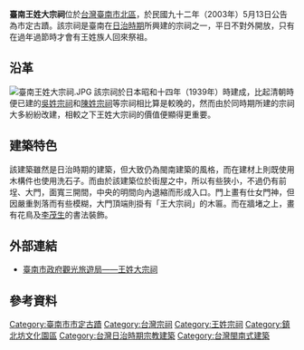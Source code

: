 {{tw monument
|name=臺南王姓大宗祠
|formername=
|image=修復完畢後的臺南王姓大宗祠.jpg
|imagename=宗祠正面
|othername=
|formalname=
|level=市定古蹟
|class=日治建築
|time=日本昭和十四年（1939年）
|location=臺南市北區佑民街41號
|open=不對外開放
|cost=
|website=
|reg_url= https://nchdb.boch.gov.tw/assets/overview/monument/20030513000014
}}
'''臺南王姓大宗祠'''位於[[台灣|台灣]][[臺南市|臺南市]][[北區_(臺南市)|北區]]，於民國九十二年（2003年）5月13日公告為市定古蹟{{r|文}}。該宗祠是臺南在[[臺灣日治時期|日治時期]]所興建的宗祠之一，平日不對外開放，只有在過年過節時才會有王姓族人回來祭祖{{r|傅}}。

== 沿革 ==
[[File:臺南王姓大宗祠.JPG|thumb]]
該宗祠於日本昭和十四年（1939年）時建成，比起清朝時便已建的[[全臺吳氏大宗祠|吳姓宗祠]]和[[陳德聚堂|陳姓宗祠]]等宗祠相比算是較晚的，然而由於同時期所建的宗祠大多紛紛改建，相較之下王姓大宗祠的價值便顯得更重要{{r|傅}}。

== 建築特色 ==
該建築雖然是日治時期的建築，但大致仍為閩南建築的風格，而在建材上則既使用木構件也使用洗石子{{r|傅}}。而由於該建築位於街屋之中，所以有些狹小，不過仍有前埕、大門，面寬三開間，中央的明間向內退縮而形成入口{{r|傅}}。門上畫有仕女門神，但因嚴重剝落而有些模糊，大門頂端則掛有「王大宗祠」的木匾{{r|傅}}。而在牆堵之上，畫有花鳥及[[李茂生|李茂生]]的書法裝飾{{r|傅}}。

== 外部連結 ==
*[https://www.twtainan.net/zh-tw/Attractions/Detail/764/%E7%8E%8B%E5%A7%93%E5%A4%A7%E5%AE%97%E7%A5%A0 臺南市政府觀光旅遊局——王姓大宗祠] {{Wayback|url=https://www.twtainan.net/zh-tw/Attractions/Detail/764/%E7%8E%8B%E5%A7%93%E5%A4%A7%E5%AE%97%E7%A5%A0 |date=20201130053906 }}

== 參考資料 ==
{{reflist|refs=
<ref name="傅">{{cite book|author=傅朝卿 |title=台南市古蹟與歷史建築總覽 |publisher=台灣建築與文化資產出版社 |location=台南市 |isbn=957-30880-4-5 |pages=164頁|date=2001年11月}}</ref>
<ref name="文">[https://nchdb.boch.gov.tw/assets/advanceSearch/monument/20030513000014 王姓大宗祠] {{Wayback|url=https://nchdb.boch.gov.tw/assets/advanceSearch/monument/20030513000014 |date=20201128173350 }}.文化部文化資產局</ref>
}}
{{臺南市古蹟}}
{{台灣直轄市定古蹟}}
[[Category:臺南市市定古蹟|Category:臺南市市定古蹟]]
[[Category:台灣宗祠|Category:台灣宗祠]]
[[Category:王姓宗祠|Category:王姓宗祠]]
[[Category:鎮北坊文化園區|Category:鎮北坊文化園區]]
[[Category:台灣日治時期宗教建築|Category:台灣日治時期宗教建築]]
[[Category:台灣閩南式建築|Category:台灣閩南式建築]]
